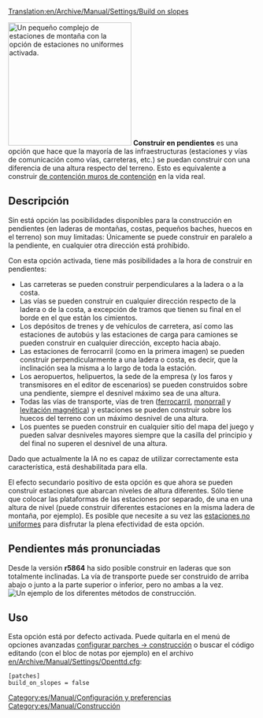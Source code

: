 [[Translation:en/Archive/Manual/Settings/Build on slopes]]
{{es/Traducción|en/Archive/Manual/Settings/Build on slopes|0}}

[[File:en/Archive/Manual/Settings/Build-on-slopes.png|center|frame|250px|Un pequeño complejo de estaciones de montaña con la opción de [[es/Archive/Manual/Settings/Estaciones no-uniformes|estaciones no uniformes]] activada.]]
'''Construir en pendientes''' es una opción que hace que la mayoría de las infraestructuras (estaciones y vías de comunicación como vías, carreteras, etc.) se puedan construir con una diferencia de una altura respecto del terreno. Esto es equivalente a construir [https://www.wikipedia.org/wiki/es:muro de contención muros de contención] en la vida real. 

== Descripción ==

Sin está opción las posibilidades disponibles para la construcción en pendientes (en laderas de montañas, costas, pequeños baches, huecos en el terreno) son muy limitadas: Únicamente se puede construir en paralelo a la pendiente, en cualquier otra dirección está prohibido.

Con esta opción activada, tiene más posibilidades a la hora de construir en pendientes:
* Las carreteras se pueden construir perpendiculares a la ladera o a la costa.
* Las vías se pueden construir en cualquier dirección respecto de la ladera o de la costa, a excepción de tramos que tienen su final en el borde en el que están los cimientos.
* Los depósitos de trenes y de vehículos de carretera, así como las estaciones de autobús y las estaciones de carga para camiones se pueden construir en cualquier dirección, excepto hacia abajo.
* Las estaciones de ferrocarril (como en la primera imagen) se pueden construir perpendicularmente a una ladera o costa, es decir, que la inclinación sea la misma a lo largo de toda la estación.
* Los aeropuertos, helipuertos, la sede de la empresa (y los faros y transmisores en el editor de escenarios) se pueden construidos sobre una pendiente, siempre el desnivel máximo sea de una altura.
* Todas las vías de transporte, vías de tren ([[es/Manual/Base Set/Ferrocarril|ferrocarril]], [[es/Manual/Base Set/Monorraíl|monorraíl]] y [[es/Manual/Base Set/MagLev|levitación magnética]]) y estaciones se pueden construir sobre los huecos del terreno con un máximo desnivel de una altura.
* Los puentes se pueden construir en cualquier sitio del mapa del juego y pueden salvar desniveles mayores siempre que la casilla del principio y del final no superen el desnivel de una altura.

Dado que actualmente la IA no es capaz de utilizar correctamente esta característica, está deshabilitada para ella.

El efecto secundario positivo de esta opción es que ahora se pueden construir estaciones que abarcan niveles de altura diferentes. Sólo tiene que colocar las plataformas de las estaciones por separado, de una en una altura de nivel (puede construir diferentes estaciones en la misma ladera de montaña, por ejemplo). Es posible que necesite a su vez las [[es/Archive/Manual/Settings/Estaciones no-uniformes|estaciones no uniformes]] para disfrutar la plena efectividad de esta opción.

== Pendientes más pronunciadas ==
Desde la versión '''r5864''' ha sido posible construir en laderas que son totalmente inclinadas. La vía de transporte puede ser construido de arriba abajo o junto a la parte superior o inferior, pero no ambas a la vez.
[[File:en/Archive/Manual/Settings/Steeperslopesexample.png|center|frame|Un ejemplo de los diferentes métodos de construcción.]]

== Uso ==
Esta opción está por defecto activada. Puede quitarla en el menú de opciones avanzadas [[en/Archive/Manual/Settings/Configuring patches/Construction|configurar parches -> construcción]] o buscar el código editando (con el bloc de notas por ejemplo) en el archivo [[en/Archive/Manual/Settings/Openttd.cfg]]:

<pre>
[patches]
build_on_slopes = false
</pre>

[[Category:es/Manual/Configuración y preferencias]]
[[Category:es/Manual/Construcción]]